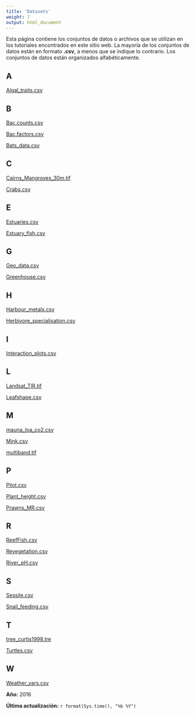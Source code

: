 ```yaml
---
title: 'Datasets'
weight: 7
output: html_document
---
```



Esta página contiene los conjuntos de datos o archivos que se utilizan en los tutoriales encontrados en este sitio web. La mayoría de los conjuntos de datos están en formato **.csv**, a menos que se indique lo contrario. Los conjuntos de datos están organizados alfabéticamente.


## A

[Algal_traits.csv](/datasets/Algal_traits.csv)

## B

[Bac.counts.csv](/datasets/Bac.counts.csv)

[Bac.factors.csv](/datasets/Bac.factors.csv)

[Bats_data.csv](/datasets/Bats_data.csv)

## C

[Cairns_Mangroves_30m.tif](/datasets/Cairns_Mangroves_30m.tif)

[Crabs.csv](/datasets/Crabs.csv)

## E

[Estuaries.csv](/datasets/Estuaries.csv)

[Estuary_fish.csv](/datasets/Estuary_fish.csv)

## G

[Geo_data.csv](/datasets/Geo_data.csv)

[Greenhouse.csv](/datasets/Greenhouse.csv)

## H

[Harbour_metals.csv](/datasets/Harbour_metals.csv)

[Herbivore_specialisation.csv](/datasets/Herbivore_specialisation.csv)

## I

[Interaction_plots.csv](/datasets/Interaction_plots.csv)

## L

[Landsat_TIR.tif](/datasets/Landsat_TIR.tif)

[Leafshape.csv](/datasets/Leafshape.csv)

## M

[mauna_loa_co2.csv](/datasets/mauna_loa_co2.csv)

[Mink.csv](/datasets/Mink.csv)

[multiband.tif](/datasets/multiband.tif)

## P

[Pilot.csv](/datasets/Pilot.csv)

[Plant_height.csv](/datasets/Plant_height.csv)

[Prawns_MR.csv](/datasets/Prawns_MR.csv)

## R

[ReefFish.csv](/datasets/ReefFish.csv)

[Revegetation.csv](/datasets/Revegetation.csv)

[River_pH.csv](/datasets/River_pH.csv)

## S

[Sessile.csv](/datasets/Sessile.csv)

[Snail_feeding.csv](/datasets/Snail_feeding.csv)

## T

[tree_curtis1998.tre](/datasets/tree_curtis1998.tre)

[Turtles.csv](/datasets/Turtles.csv)


## W

[Weather_vars.csv](/datasets/Weather_vars.csv)
 

**Año:** 2016

**Última actualización:** `r format(Sys.time(), "%b %Y")`
